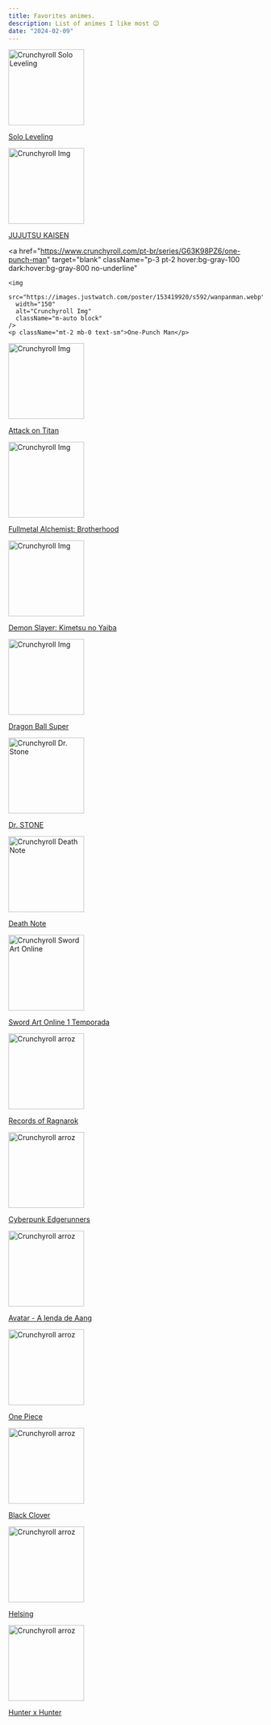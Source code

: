 ```yaml
---
title: Favorites animes.
description: List of animes I like most 😉
date: "2024-02-09"
---
```


<div className="grid grid-cols-3 gap-4 items-center text-center">
  <a
    href="https://www.crunchyroll.com/pt-br/series/GDKHZEJ0K/solo-leveling"
    target="blank"
    className="p-3 pt-2 hover:bg-gray-100 dark:hover:bg-gray-800 no-underline"
  >
    <img
      src="https://www.crunchyroll.com/imgsrv/display/thumbnail/480x720/catalog/crunchyroll/5e7f533c3b4f46244ca228af62e83dfa.jpe"
      width="150"
      alt="Crunchyroll Solo Leveling"
      className="m-auto block"
    />
    <p className="mt-2 mb-0 text-sm">Solo Leveling</p>
  </a>
  <a
    href="https://www.crunchyroll.com/pt-br/series/GRDV0019R/jujutsu-kaisen"
    target="blank"
    className="p-3 pt-2 hover:bg-gray-100 dark:hover:bg-gray-800 no-underline"
  >
    <img
      src="https://www.crunchyroll.com/imgsrv/display/thumbnail/480x720/catalog/crunchyroll/e4e80c83c792d81c138e320874dbdffc.jpe"
      width="150"
      alt="Crunchyroll Img"
      className="m-auto block"
    />
    <p className="mt-2 mb-0 text-sm">JUJUTSU KAISEN</p>
  </a>
 
  <a
    href="https://www.crunchyroll.com/pt-br/series/G63K98PZ6/one-punch-man"
    target="blank"
    className="p-3 pt-2 hover:bg-gray-100 dark:hover:bg-gray-800 no-underline"
  >
    <img
      src="https://images.justwatch.com/poster/153419920/s592/wanpanman.webp"
      width="150"
      alt="Crunchyroll Img"
      className="m-auto block"
    />
    <p className="mt-2 mb-0 text-sm">One-Punch Man</p>
  </a>
  <a
    href="https://www.crunchyroll.com/pt-br/series/GR751KNZY/attack-on-titan"
    target="blank"
    className="p-3 pt-2 hover:bg-gray-100 dark:hover:bg-gray-800 no-underline"
  >
    <img
      src="https://www.crunchyroll.com/imgsrv/display/thumbnail/480x720/catalog/crunchyroll/323c82257b2f6567fabbb7bd55bfa753.jpe"
      width="150"
      alt="Crunchyroll Img"
      className="m-auto block"
    />
    <p className="mt-2 mb-0 text-sm">Attack on Titan</p>
  </a>
  <a
    href="https://www.crunchyroll.com/pt-br/series/GRGGPG93R/fullmetal-alchemist-brotherhood"
    target="blank"
    className="p-3 pt-2 hover:bg-gray-100 dark:hover:bg-gray-800 no-underline"
  >
    <img
      src="https://www.crunchyroll.com/imgsrv/display/thumbnail/480x720/catalog/crunchyroll/0662921aa3b81ff85737ddeb56deefab.jpe"
      width="150"
      alt="Crunchyroll Img"
      className="m-auto block"
    />
    <p className="mt-2 mb-0 text-sm">Fullmetal Alchemist: Brotherhood</p>
  </a>
  <a
    href="https://www.crunchyroll.com/pt-br/series/GY5P48XEY/demon-slayer-kimetsu-no-yaiba"
    target="blank"
    className="p-3 pt-2 hover:bg-gray-100 dark:hover:bg-gray-800 no-underline"
  >
    <img
      src="https://www.crunchyroll.com/imgsrv/display/thumbnail/480x720/catalog/crunchyroll/9b22fdc9b3c0a5e0c6373adba8b7ac61.jpe"
      width="150"
      alt="Crunchyroll Img"
      className="m-auto block"
    />
    <p className="mt-2 mb-0 text-sm">Demon Slayer: Kimetsu no Yaiba</p>
  </a>
  <a
    href="https://www.crunchyroll.com/pt-br/series/GR19V7816/dragon-ball-super"
    target="blank"
    className="p-3 pt-2 hover:bg-gray-100 dark:hover:bg-gray-800 no-underline"
  >
    <img
      src="https://www.crunchyroll.com/imgsrv/display/thumbnail/480x720/catalog/crunchyroll/98ea4207e23a2ea3e3af39ad641d8800.jpe"
      width="150"
      alt="Crunchyroll Img"
      className="m-auto block"
    />
    <p className="mt-2 mb-0 text-sm">Dragon Ball Super</p>
  </a>
  <a
    href="https://www.crunchyroll.com/pt-br/series/GYEXQKJG6/dr-stone"
    target="blank"
    className="p-3 pt-2 hover:bg-gray-100 dark:hover:bg-gray-800 no-underline"
  >
    <img
      src="https://www.crunchyroll.com/imgsrv/display/thumbnail/480x720/catalog/crunchyroll/29e0d306dbff3a163acadf66a35b3cf5.jpe"
      width="150"
      alt="Crunchyroll Dr. Stone"
      className="m-auto block"
    />
    <p className="mt-2 mb-0 text-sm">Dr. STONE</p>
  </a>
  <a
    href="https://www.crunchyroll.com/pt-br/series/G6QWD3EE6/death-note"
    target="blank"
    className="p-3 pt-2 hover:bg-gray-100 dark:hover:bg-gray-800 no-underline"
  >
    <img
      src="https://www.crunchyroll.com/imgsrv/display/thumbnail/480x720/catalog/crunchyroll/697c8b5ff2f49a97348b5507c06e1183.jpe"
      width="150"
      alt="Crunchyroll Death Note"
      className="m-auto block"
    />
    <p className="mt-2 mb-0 text-sm">Death Note</p>
  </a>
  <a
    href="https://www.crunchyroll.com/pt-br/series/GP5HJ8485/sword-art-online--fulldive-"
    target="blank"
    className="p-3 pt-2 hover:bg-gray-100 dark:hover:bg-gray-800 no-underline"
  >
    <img
      src="https://www.crunchyroll.com/imgsrv/display/thumbnail/480x720/catalog/crunchyroll/05b80e120d25a9255892b4a9a180dc2b.jpe"
      width="150"
      alt="Crunchyroll Sword Art Online"
      className="m-auto block"
    />
    <p className="mt-2 mb-0 text-sm">Sword Art Online 1 Temporada</p>
  </a>
  <a
    href="https://www.netflix.com/watch/81281579?tctx=0%2C0%2C%2C%2C%2C%2C%2C%2C%2CVideo%3A81281579%2C"
    target="blank"
    className="p-3 pt-2 hover:bg-gray-100 dark:hover:bg-gray-800 no-underline"
  >
    <img
      src="https://m.media-amazon.com/images/I/912-LUbT4-L._SY466_.jpg"
      width="150"
      alt="Crunchyroll arroz"
      className="m-auto block"
    />
    <p className="mt-2 mb-0 text-sm">Records of Ragnarok</p>
  </a>
  <a
    href="https://www.cyberpunk.net/pt-br/edgerunners"
    target="blank"
    className="p-3 pt-2 hover:bg-gray-100 dark:hover:bg-gray-800 no-underline"
  >
    <img
      src="https://br.web.img3.acsta.net/c_310_420/pictures/20/06/29/10/22/2148622.jpg"
      width="150"
      alt="Crunchyroll arroz"
      className="m-auto block"
    />
    <p className="mt-2 mb-0 text-sm">Cyberpunk Edgerunners</p>
  </a>
  <a
    href="https://www.netflix.com/br/title/70142405"
    target="blank"
    className="p-3 pt-2 hover:bg-gray-100 dark:hover:bg-gray-800 no-underline"
  >
    <img
      src="https://encrypted-tbn1.gstatic.com/images?q=tbn:ANd9GcSsQ-GjY4-orc7i_pxF4nG2P34prF88N7R9KaxJsaumuDO3zFIj"
      width="150"
      alt="Crunchyroll arroz"
      className="m-auto block"
    />
    <p className="mt-2 mb-0 text-sm">Avatar - A lenda de Aang</p>
  </a>
  <a
    href="https://www.crunchyroll.com/pt-br/series/GRMG8ZQZR/one-piece"
    target="blank"
    className="p-3 pt-2 hover:bg-gray-100 dark:hover:bg-gray-800 no-underline"
  >
    <img
      src="https://www.crunchyroll.com/imgsrv/display/thumbnail/480x720/catalog/crunchyroll/757bae5a21039bac6ebace5de9affcd8.jpe"
      width="150"
      alt="Crunchyroll arroz"
      className="m-auto block"
    />
    <p className="mt-2 mb-0 text-sm">One Piece</p>
  </a>
  <a
    href="https://www.crunchyroll.com/pt-br/series/GRE50KV36/black-clover"
    target="blank"
    className="p-3 pt-2 hover:bg-gray-100 dark:hover:bg-gray-800 no-underline"
  >
    <img
      src="https://www.crunchyroll.com/imgsrv/display/thumbnail/480x720/catalog/crunchyroll/e108ae17d8d0407417cac40eb52d849a.jpe"
      width="150"
      alt="Crunchyroll arroz"
      className="m-auto block"
    />
    <p className="mt-2 mb-0 text-sm">Black Clover</p>
  </a>
  <a
    href="https://www.crunchyroll.com/pt-br/series/G649DPXQY/hellsing"
    target="blank"
    className="p-3 pt-2 hover:bg-gray-100 dark:hover:bg-gray-800 no-underline"
  >
    <img
      src="https://www.crunchyroll.com/imgsrv/display/thumbnail/480x720/catalog/crunchyroll/13a04677667fcf9d0ba4bf144c2dcb8d.jpe"
      width="150"
      alt="Crunchyroll arroz"
      className="m-auto block"
    />
    <p className="mt-2 mb-0 text-sm">Helsing</p>
  </a>
  <a
    href="https://www.crunchyroll.com/pt-br/series/GY3VKX1MR/hunter-x-hunter"
    target="blank"
    className="p-3 pt-2 hover:bg-gray-100 dark:hover:bg-gray-800 no-underline"
  >
    <img
      src="https://www.crunchyroll.com/imgsrv/display/thumbnail/480x720/catalog/crunchyroll/cbb55a6382682bf71e91f685c6473c5a.jpe"
      width="150"
      alt="Crunchyroll arroz"
      className="m-auto block"
    />
    <p className="mt-2 mb-0 text-sm">Hunter x Hunter</p>
  </a>
</div>
